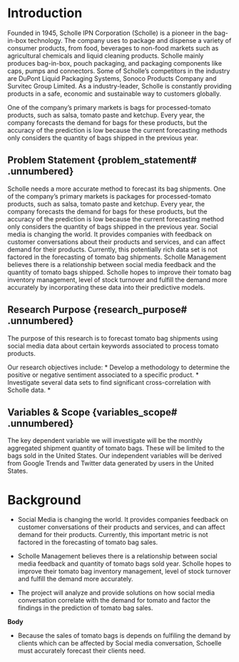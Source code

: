 # Introduction {#introduction .unnumbered}

Founded in 1945, Scholle IPN Corporation (Scholle) is a pioneer in the bag-in-box technology. The company uses to package and dispense a variety of consumer products, from food, beverages to non-food markets such as agricultural chemicals and liquid cleaning products. Scholle mainly produces bag-in-box, pouch packaging, and packaging components like caps, pumps and connectors. Some of Scholle’s competitors in the industry are DuPont Liquid Packaging Systems, Sonoco Products Company and Survitec Group Limited. As a industry-leader, Scholle is constantly providing products in a safe, economic and sustainable way to customers globally.

One of the company’s primary markets is bags for processed-tomato products, such as salsa, tomato paste and ketchup. Every year, the company forecasts the demand for bags for these products, but the accuracy of the prediction is low because the current forecasting methods only considers the quantity of bags shipped in the previous year.

## Problem Statement {problem_statement# .unnumbered}

Scholle needs a more accurate method to forecast its bag shipments. One of the company’s primary markets is packages for processed-tomato products, such as salsa, tomato paste and ketchup. Every year, the company forecasts the demand for bags for these products, but the accuracy of the prediction is low because the current forecasting method only considers the quantity of bags shipped in the previous year. Social media is changing the world. It provides companies with feedback on customer conversations about their products and services, and can affect demand for their products. Currently, this potentially rich data set is not factored in the forecasting of tomato bag shipments. Scholle Management believes there is a relationship between social media feedback and the quantity of tomato bags shipped. Scholle hopes to improve their tomato bag inventory management, level of stock turnover and fulfill the demand more accurately by incorporating these data into their predictive models.

## Research Purpose {research_purpose# .unnumbered}

The purpose of this research is to forecast tomato bag shipments using social media data about certain keywords associated to process tomato products.

Our research objectives include:
* Develop a methodology to determine the positive or negative sentiment associated to a specific product.
* Investigate several data sets to find significant cross-correlation with Scholle data.
* 

## Variables & Scope {variables_scope# .unnumbered}

The key dependent variable we will investigate will be the monthly aggregated shipment quantity of tomato bags. These will be limited to the bags sold in the United States. Our independent variables will be derived from Google Trends and Twitter data generated by users in the United States. 

# Background {#background .unnumbered}

* Social Media is changing the world. It provides companies feedback on customer conversations of their products and services, and can affect demand for their products. Currently, this important metric is not factored in the forecasting of tomato bag sales.

* Scholle Management believes there is a relationship between social media feedback and quantity of tomato bags sold year. Scholle hopes to improve their tomato bag inventory management, level of stock turnover and fulfill the demand more accurately. 

* The project will analyze and provide solutions on how social media conversation correlate with the demand for tomato and factor the findings in the prediction of tomato bag sales.

**Body** 

* Because the sales of tomato bags is depends on  fulfiling the demand by clients which can be affected by Social media conversation, Schoelle must accurately forecast their clients need.   
